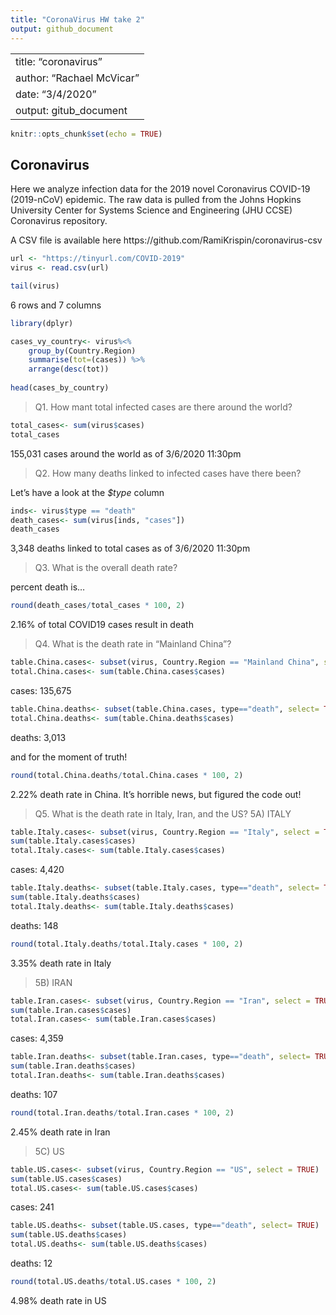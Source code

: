 ```yaml
---
title: "CoronaVirus HW take 2"
output: github_document
---
```


---
title: "coronavirus"
author: "Rachael McVicar"
date: "3/4/2020"
output: gitub_document
---

```r
knitr::opts_chunk$set(echo = TRUE)
```

## Coronavirus

Here we analyze infection data for the 2019 novel Coronavirus COVID-19 (2019-nCoV) epidemic. The raw data is pulled from the Johns Hopkins University Center for Systems Science and Engineering (JHU CCSE) Coronavirus repository.

A CSV file is available here https://github.com/RamiKrispin/coronavirus-csv


```r
url <- "https://tinyurl.com/COVID-2019"
virus <- read.csv(url)

tail(virus)
```
6 rows and 7 columns

```r
library(dplyr)
```

```r
cases_vy_country<- virus%<%
    group_by(Country.Region) 
    summarise(tot=(cases)) %>%
    arrange(desc(tot))
    
head(cases_by_country)
```

> Q1. How mant total infected cases are there around the world?

```r
total_cases<- sum(virus$cases)
total_cases
```
155,031 cases around the world as of 3/6/2020 11:30pm



> Q2. How many deaths linked to infected cases have there been?

Let's have a look at the *$type* column

```r
inds<- virus$type == "death"
death_cases<- sum(virus[inds, "cases"])
death_cases
```
3,348 deaths linked to total cases as of 3/6/2020 11:30pm


> Q3. What is the overall death rate?

percent death is...
```r
round(death_cases/total_cases * 100, 2)
```
2.16% of total COVID19 cases result in death



> Q4. What is the death rate in "Mainland China"?


```r
table.China.cases<- subset(virus, Country.Region == "Mainland China", select = TRUE)
total.China.cases<- sum(table.China.cases$cases)
```
cases: 135,675


```r
table.China.deaths<- subset(table.China.cases, type=="death", select= TRUE) 
total.China.deaths<- sum(table.China.deaths$cases)
```
deaths: 3,013


and for the moment of truth!
```r
round(total.China.deaths/total.China.cases * 100, 2)
```
2.22% death rate in China. It's horrible news, but figured the code out!



> Q5. What is the death rate in Italy, Iran, and the US?
> 5A) ITALY

```r
table.Italy.cases<- subset(virus, Country.Region == "Italy", select = TRUE)
sum(table.Italy.cases$cases)
total.Italy.cases<- sum(table.Italy.cases$cases)
```
cases: 4,420


```r
table.Italy.deaths<- subset(table.Italy.cases, type=="death", select= TRUE) 
sum(table.Italy.deaths$cases)
total.Italy.deaths<- sum(table.Italy.deaths$cases)
```
deaths: 148


```r
round(total.Italy.deaths/total.Italy.cases * 100, 2)
```
3.35% death rate in Italy

> 5B) IRAN

```r
table.Iran.cases<- subset(virus, Country.Region == "Iran", select = TRUE)
sum(table.Iran.cases$cases)
total.Iran.cases<- sum(table.Iran.cases$cases)
```
cases: 4,359


```r
table.Iran.deaths<- subset(table.Iran.cases, type=="death", select= TRUE) 
sum(table.Iran.deaths$cases)
total.Iran.deaths<- sum(table.Iran.deaths$cases)
```
deaths: 107


```r
round(total.Iran.deaths/total.Iran.cases * 100, 2)
```
2.45% death rate in Iran

> 5C) US

```r
table.US.cases<- subset(virus, Country.Region == "US", select = TRUE)
sum(table.US.cases$cases)
total.US.cases<- sum(table.US.cases$cases)
```
cases: 241


```r
table.US.deaths<- subset(table.US.cases, type=="death", select= TRUE) 
sum(table.US.deaths$cases)
total.US.deaths<- sum(table.US.deaths$cases)
```
deaths: 12


```r
round(total.US.deaths/total.US.cases * 100, 2)
```
4.98% death rate in US

